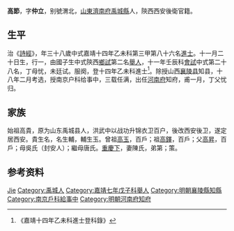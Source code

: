 {{Otheruses|other=名为高节的其他人物|高节}}
{{明清人物信息框
| 姓名 = 高節
| 原名 =
| 圖片名稱= 
| 圖片大小 =
| 圖片說明 = 
| 最高職務 =河南府知府
| 國家 = 大明 
| 爵位 =
| 籍貫 = [[山東|山東]][[濟南府|濟南府]][[禹城縣|禹城縣]]
| 族裔 = 
| 字號 = 字仲立，號渭北
| 諡號 =
| 出生日期 = 弘治十一年十一月二十日
| 出生地點 = 
| 逝世日期 = 嘉靖四十四年七月初六日<ref>《明中憲大夫河南府知府渭北高公墓誌銘》</ref>
| 逝世地點 =
| 墓葬 =
| 配偶 = 元配陳氏，側室王氏
| 親屬 =（子）高衍庆，己酉举人；高衍瑞、高衍祜
| 出身 =
* 嘉靖七年戊子科舉人
* 嘉靖十一年壬辰科会试進士
* 嘉靖十四年乙未科同進士出身
| 經歷 =
| 著作 = 
}}
'''高節'''{{BD|1498年||1565年||}}，字'''仲立'''，别號渭北，[[山東|山東]][[濟南府|濟南府]][[禹城縣|禹城縣]]人，陝西西安後衛官籍。

==生平==
治《[[詩經|詩經]]》，年三十八歲中式嘉靖十四年乙未科第三甲第八十六名[[進士|進士]]。十一月二十日生，行一，由國子生中式陝西[[鄉試|鄉試]]第二名[[舉人|舉人]]，十一年壬辰科[[會試|會試]]中式第二十八名，丁母忧，未廷试。服阕，登十四年乙未科進士<ref>《嘉靖十四年乙未科進士登科錄》</ref>。除授山西[[襄陵县|襄陵县]]知县，十八年二月考选，授南京户科给事中，三载任满，出任[[河南府|河南府]]知府，甫一月，丁父忧归。

== 家族 ==
始祖高貴，原为山东禹城县人，洪武中以战功升锦衣卫百户，後改西安後卫，遂定居西安。貴生名，名生輔，輔生玉。曾祖[[高玉|高玉]]，百戶；祖[[高鐸|高鐸]]，百戶；父[[高昇|高昇]]，百戶；母吳氏（封安人）；繼母唐氏。[[重慶下|重慶下]]，妻陳氏，弟第；策。

== 参考资料 ==
{{reflist}}

{{嘉靖十四年乙未科殿试金榜}}
{{Authority control}}
{{明朝人物小作品}}
{{DEFAULTSORT:Gao高}}
[[Category:高姓|Jie]]
[[Category:禹城人|Category:禹城人]]
[[Category:嘉靖七年戊子科舉人|Category:嘉靖七年戊子科舉人]]
[[Category:明朝襄陵縣知縣|Category:明朝襄陵縣知縣]]
[[Category:南京戶科給事中|Category:南京戶科給事中]]
[[Category:明朝河南府知府|Category:明朝河南府知府]]